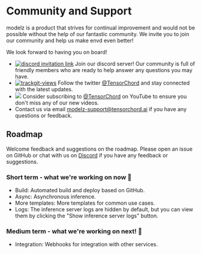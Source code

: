 # Community and Support

modelz is a product that strives for continual improvement and would not be possible without the help of our fantastic community. We invite you to join our community and help us make envd even better!

We look forward to having you on board!

- <a href="https://discord.gg/F4WnzqmeNj"><img alt="discord invitation link" src="https://dcbadge.vercel.app/api/server/F4WnzqmeNj?style=flat" /></a> Join our discord server! Our community is full of friendly members who are ready to help answer any questions you may have.
- <a href="https://twitter.com/TensorChord"><img src="https://img.shields.io/twitter/follow/tensorchord?style=social" alt="trackgit-views" /></a> Follow the twitter [@TensorChord](https://twitter.com/TensorChord) and stay connected with the latest updates.
- <a href="https://www.youtube.com/channel/UCCA7u-PLO1fP8j1X7Pgut1Q"><img src="https://img.shields.io/youtube/channel/subscribers/UCCA7u-PLO1fP8j1X7Pgut1Q?style=social" /></a> Consider subscribing to [@TensorChord](https://www.youtube.com/channel/UCCA7u-PLO1fP8j1X7Pgut1Q) on YouTube to ensure you don't miss any of our new videos.
- Contact us via email [modelz-support@tensorchord.ai](mailto:modelz@tensorchord.ai) if you have any questions or feedback.

## Roadmap

Welcome feedback and suggestions on the roadmap. Please open an issue on GitHub or chat with us on [Discord](https://discord.gg/F4WnzqmeNj) if you have any feedback or suggestions.

### Short term - what we're working on now 🎉

- Build: Automated build and deploy based on GitHub.
- Async: Asynchronous inference.
- More templates: More templates for common use cases.
- Logs: The inference server logs are hidden by default, but you can view them by clicking the "Show inference server logs" button.

### Medium term - what we're working on next! 🏃

- Integration: Webhooks for integration with other services.
